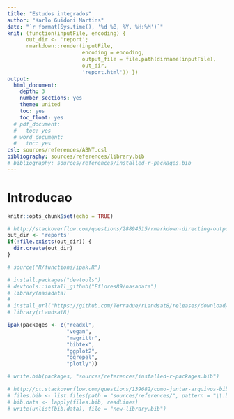 ```yaml
---
title: "Estudos integrados"
author: "Karlo Guidoni Martins"
date: "`r format(Sys.time(), '%d %B, %Y, %H:%M')`"
knit: (function(inputFile, encoding) {
      out_dir <- 'report';
      rmarkdown::render(inputFile,
                        encoding = encoding,
                        output_file = file.path(dirname(inputFile),
                        out_dir,
                        'report.html')) })
output:
  html_document:
    depth: 3
    number_sections: yes
    theme: united
    toc: yes
    toc_float: yes
  # pdf_document:
  #   toc: yes
  # word_document:
  #   toc: yes
csl: sources/references/ABNT.csl
bibliography: sources/references/library.bib
# bibliography: sources/references/installed-r-packages.bib
---
```



# Introducao

```r
knitr::opts_chunk$set(echo = TRUE)
```


```r
# http://stackoverflow.com/questions/28894515/rmarkdown-directing-output-file-into-a-directory
out_dir <- 'reports'
if(!file.exists(out_dir)) {
  dir.create(out_dir)
}
```


```r
# source("R/functions/ipak.R")

# install.packages("devtools")
# devtools::install_github("Eflores89/nasadata")
# library(nasadata)
# 
# install_url("https://github.com/Terradue/rLandsat8/releases/download/v0.1-SNAPSHOT/rLandsat8_0.1.0.tar.gz")
# library(rLandsat8)

ipak(packages <- c("readxl",
                   "vegan",
                   "magrittr",
                   "bibtex",
                   "ggplot2",
                   "ggrepel",
                   "plotly"))

# write.bib(packages, "sources/references/installed-r-packages.bib")

# http://pt.stackoverflow.com/questions/139682/como-juntar-arquivos-bibtex-no-r
# files.bib <- list.files(path = "sources/references/", pattern = "\\.bib")
# bib.data <- lapply(files.bib, readLines)
# write(unlist(bib.data), file = "new-library.bib")

```

